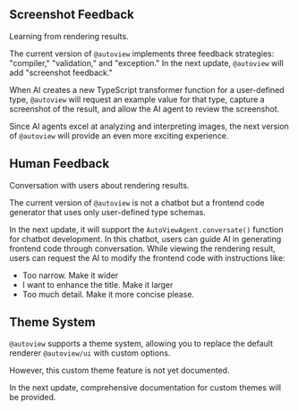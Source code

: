 ## Screenshot Feedback
Learning from rendering results.

The current version of `@autoview` implements three feedback strategies: "compiler," "validation," and "exception." In the next update, `@autoview` will add "screenshot feedback."

When AI creates a new TypeScript transformer function for a user-defined type, `@autoview` will request an example value for that type, capture a screenshot of the result, and allow the AI agent to review the screenshot.

Since AI agents excel at analyzing and interpreting images, the next version of `@autoview` will provide an even more exciting experience.




## Human Feedback
Conversation with users about rendering results.

The current version of `@autoview` is not a chatbot but a frontend code generator that uses only user-defined type schemas.

In the next update, it will support the `AutoViewAgent.conversate()` function for chatbot development. In this chatbot, users can guide AI in generating frontend code through conversation. While viewing the rendering result, users can request the AI to modify the frontend code with instructions like:

  - Too narrow. Make it wider
  - I want to enhance the title. Make it larger
  - Too much detail. Make it more concise please.




## Theme System
`@autoview` supports a theme system, allowing you to replace the default renderer `@autoview/ui` with custom options.

However, this custom theme feature is not yet documented.

In the next update, comprehensive documentation for custom themes will be provided.